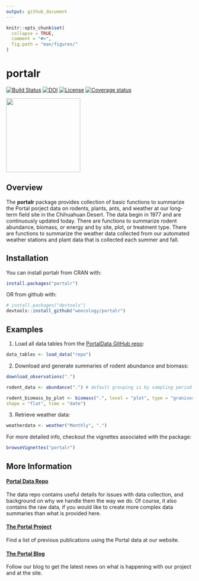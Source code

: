 ```yaml
---
output: github_document
---
```


<!-- README.md is generated from README.Rmd. Please edit that file -->

```r
knitr::opts_chunk$set(
  collapse = TRUE,
  comment = "#>",
  fig.path = "man/figures/"
)
```

# portalr

[![Build Status](https://travis-ci.org/weecology/portalr.svg?branch=master)](https://travis-ci.org/weecology/portalr)
[![DOI](https://zenodo.org/badge/DOI/10.5281/zenodo.1429290.svg)](https://doi.org/10.5281/zenodo.1429290)
[![License](https://img.shields.io/badge/license-MIT-blue.svg)](https://raw.githubusercontent.com/weecology/portalr/master/LICENSE)
[![Coverage status](https://codecov.io/gh/karthik/portalr/branch/master/graph/badge.svg)](https://codecov.io/github/karthik/portalr?branch=master)

<img src="man/figures/portalr.png" width="200px">

## Overview 

The **portalr** package provides collection of basic functions to summarize the Portal porject data on rodents, plants, ants, and weather at our long-term field site in the Chihuahuan Desert. The data begin in 1977 and are continuously updated today. There are functions to summarize rodent abundance, biomass, or energy and by site, plot, or treatment type. There are functions to summarize the weather data collected from our automated weather stations and plant data that is collected each summer and fall.

## Installation

You can install portalr from CRAN with:

```r
install.packages("portalr")
```

OR from github with:

```r
# install.packages("devtools")
devtools::install_github("weecology/portalr")
```

## Examples

1. Load all data tables from the [PortalData GitHub repo](https://github.com/weecology/portalData):

```r
data_tables <- load_data("repo")
```

2. Download and generate summaries of rodent abundance and biomass:

```r
download_observations(".")

rodent_data <- abundance(".") # default grouping is by sampling period

rodent_biomass_by_plot <- biomass(".", level = "plot", type = "granivores", 
shape = "flat", time = "date")
```

3. Retrieve weather data:

```r
weatherdata <- weather("Monthly", ".")
```

For more detailed info, checkout the vignettes associated with the package:
```r
browseVignettes("portalr")
```

## More Information

#### [Portal Data Repo](github.com/weecology/PortalData) 
The data repo contains useful details for issues with data collection, and background on why we handle them the way we do. Of course, it also contains the raw data, if you would like to create more complex data summaries than what is provided here.

#### [The Portal Project](portal.weecology.org/)
Find a list of previous publications using the Portal data at our website.

#### [The Portal Blog](portalproject.wordpress.com/)
Follow our blog to get the latest news on what is happening with our project and at the site.
